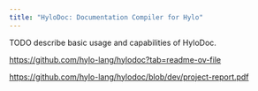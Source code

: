 ```yaml
---
title: "HyloDoc: Documentation Compiler for Hylo"
---
```


TODO describe basic usage and capabilities of HyloDoc.


https://github.com/hylo-lang/hylodoc?tab=readme-ov-file

https://github.com/hylo-lang/hylodoc/blob/dev/project-report.pdf
